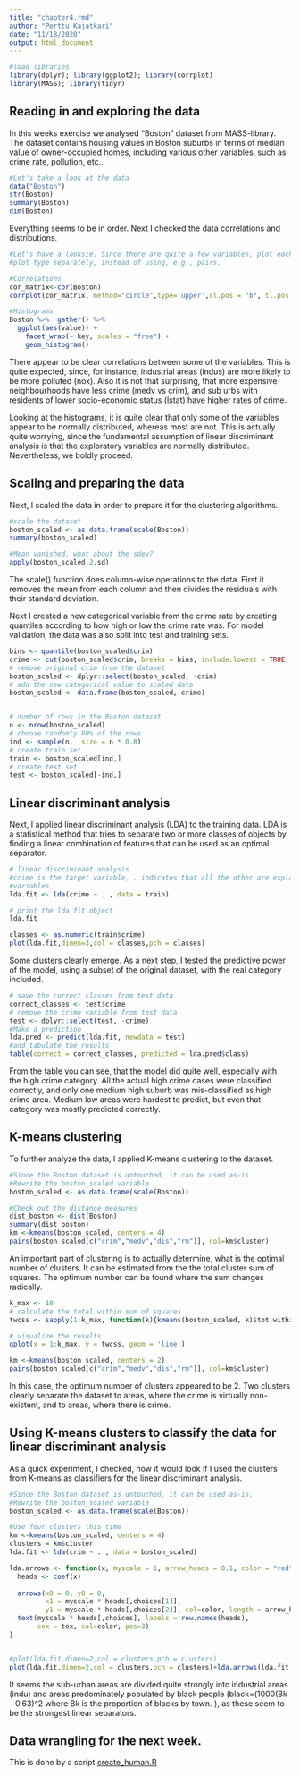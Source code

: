 ```yaml
---
title: "chapter4.rmd"
author: "Perttu Kajatkari"
date: "11/18/2020"
output: html_document
---
```


```r
#load libraries
library(dplyr); library(ggplot2); library(corrplot)
library(MASS); library(tidyr)

```

## Reading in and exploring the data

In this weeks exercise we analysed "Boston" dataset from MASS-library. The dataset contains housing values in Boston suburbs in terms of median value of owner-occupied homes, including various other variables, such as crime rate, pollution, etc..

```r
#Let's take a look at the data
data("Boston")
str(Boston)
summary(Boston)
dim(Boston)
```


Everything seems to be in order. Next I checked the data correlations and distributions.

```r
#Let's have a looksie. Since there are quite a few variables, plot each 
#plot type separately, instead of using, e.g., pairs.

#Correlations
cor_matrix<-cor(Boston) 
corrplot(cor_matrix, method="circle",type='upper',cl.pos = "b", tl.pos = "d" ,tl.cex = 0.6)

#Histograms
Boston %>%  gather() %>%
  ggplot(aes(value)) +
    facet_wrap(~ key, scales = "free") +
    geom_histogram()

```


There appear to be clear correlations between some of the variables. This is quite expected, since, for instance, industrial areas (indus) are more likely to be more polluted (nox). Also it is not that surprising, that more expensive neighbourhoods have less crime (medv vs crim), and sub urbs with residents of lower socio-economic status (lstat) have higher rates of crime.

Looking at the histograms, it is quite clear that only some of the variables appear to be normally distributed, whereas most are not. This is actually quite worrying, since the fundamental assumption of linear discriminant analysis is that the exploratory variables are normally distributed. Nevertheless, we boldly proceed.

## Scaling and preparing the data

Next, I scaled the data in order to prepare it for the clustering algorithms.

```r
#scale the dataset
boston_scaled <- as.data.frame(scale(Boston))
summary(boston_scaled)

#Mean vanished, what about the sdev?
apply(boston_scaled,2,sd)

```

The scale() function does column-wise operations to the data. First it removes the mean from each column and then divides the residuals with their standard deviation.

Next I created a new categorical variable from the crime rate by creating quantiles according to how high or low the crime rate was. For model validation, the data was also split into test and training sets.

```r
bins <- quantile(boston_scaled$crim)
crime <- cut(boston_scaled$crim, breaks = bins, include.lowest = TRUE, label=c("low", "med_low", "med_high", "high"))
# remove original crim from the dataset
boston_scaled <- dplyr::select(boston_scaled, -crim)
# add the new categorical value to scaled data
boston_scaled <- data.frame(boston_scaled, crime)


# number of rows in the Boston dataset 
n <- nrow(boston_scaled)
# choose randomly 80% of the rows
ind <- sample(n,  size = n * 0.8)
# create train set
train <- boston_scaled[ind,]
# create test set 
test <- boston_scaled[-ind,]

```

## Linear discriminant analysis

Next, I applied linear discriminant analysis (LDA) to the training data. LDA is a statistical method that tries to separate two or more classes of objects by finding a linear combination of features that can be used as an optimal separator.

```r
# linear discriminant analysis
#crime is the target variable, . indicates that all the other are explanatory 
#variables
lda.fit <- lda(crime ~ . , data = train)

# print the lda.fit object
lda.fit

classes <- as.numeric(train$crime)
plot(lda.fit,dimen=3,col = classes,pch = classes)


```

Some clusters clearly emerge. As a next step, I tested the predictive power of the model, using a subset
of the original dataset, with the real category included.

```r

# save the correct classes from test data
correct_classes <- test$crime
# remove the crime variable from test data
test <- dplyr::select(test, -crime)
#Make a prediction
lda.pred <- predict(lda.fit, newdata = test)
#and tabulate the results
table(correct = correct_classes, predicted = lda.pred$class)


```


From the table you can see, that the model did quite well, especially with the 
high crime category. All the actual high crime cases were classified correctly, and
only one medium high suburb was mis-classified as high crime area. Medium low areas
were hardest to predict, but even that category was mostly predicted correctly.

## K-means clustering

To further analyze the data, I applied K-means clustering to the dataset.

```r
#Since the Boston dataset is untouched, it can be used as-is.
#Rewrite the boston_scaled variable
boston_scaled <- as.data.frame(scale(Boston))

#Check out the distance measures
dist_boston <- dist(Boston)
summary(dist_boston)
km <-kmeans(boston_scaled, centers = 4)
pairs(boston_scaled[c("crim","medv","dis","rm")], col=km$cluster)

```


An important part of clustering is to actually determine, what is the optimal number
of clusters. It can be estimated from the the total cluster sum of squares. The optimum number can be found where the sum changes radically.

```r

k_max <- 10
# calculate the total within sum of squares
twcss <- sapply(1:k_max, function(k){kmeans(boston_scaled, k)$tot.withinss})

# visualize the results
qplot(x = 1:k_max, y = twcss, geom = 'line')

km <-kmeans(boston_scaled, centers = 2)
pairs(boston_scaled[c("crim","medv","dis","rm")], col=km$cluster)

```

In this case, the optimum number of clusters appeared to be 2. Two clusters clearly
separate the dataset to areas, where the crime is virtually non-existent, and to areas, where there is crime.

## Using K-means clusters to classify the data for linear discriminant analysis

As a quick experiment, I checked, how it would look if I used the clusters from K-means
as classifiers for the linear discriminant analysis.

```r
#Since the Boston dataset is untouched, it can be used as-is.
#Rewrite the boston_scaled variable
boston_scaled <- as.data.frame(scale(Boston))

#Use four clusters this time
km <-kmeans(boston_scaled, centers = 4)
clusters = km$cluster
lda.fit <- lda(crim ~ . , data = boston_scaled)

lda.arrows <- function(x, myscale = 1, arrow_heads = 0.1, color = "red", tex = 0.75, choices = c(1,2)){
  heads <- coef(x)
  
  arrows(x0 = 0, y0 = 0, 
         x1 = myscale * heads[,choices[1]], 
         y1 = myscale * heads[,choices[2]], col=color, length = arrow_heads)
  text(myscale * heads[,choices], labels = row.names(heads), 
       cex = tex, col=color, pos=3)
}


#plot(lda.fit,dimen=2,col = clusters,pch = clusters)
plot(lda.fit,dimen=2,col = clusters,pch = clusters)+lda.arrows(lda.fit,myscale=2.0)

```

It seems the sub-urban areas are divided quite strongly into industrial areas (indu) and areas predominately populated by black people (black=(1000(Bk - 0.63)^2 where Bk is the proportion of blacks by town. ), as these seem to be the strongest linear separators.

## Data wrangling for the next week.

This is done by a script [create_human.R](https://github.com/PerttuKajatkari/IODS-project/blob/master/create_human.R)

